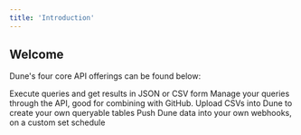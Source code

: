 ```yaml
---
title: 'Introduction'
---
```


## Welcome

Dune's four core API offerings can be found below:

<CardGroup cols={2}>
  <Card
    title="Query Execution And Results"
    icon="cloud-arrow-down"
    href="/api-reference/query-api/endpoint/execute-query"
  >
    Execute queries and get results in JSON or CSV form
  </Card>
  <Card
    title="CRUD (Create, Read, Update, Delete)"
    icon="floppy-disk"
    href="/api-reference/crud/endpoint/create"
  >
    Manage your queries through the API, good for combining with GitHub.
  </Card>
  <Card
    title="Data Uploads"
    icon="upload"
    href="/api-reference/upload/endpoint/upload"
  >
    Upload CSVs into Dune to create your own queryable tables
  </Card>
  <Card
    title="Webhooks"
    icon="webhook"
    href="/api-reference/webhooks/webhook"
  >
    Push Dune data into your own webhooks, on a custom set schedule
  </Card>
</CardGroup>